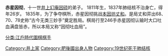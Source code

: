 '''赤星因彻'''{{BD|1811年||1837年|}}，十一世[[井上幻庵因硕|井上幻庵因硕]]的弟子。
1811年生，1837年肺结核不治身亡，得年26岁。
1835年，为了争夺棋所，赤星因彻挑战[[本因坊丈和|本因坊丈和]]。是局丈和弈出68、70、78史称“古今无类三妙手”奠定胜局。棋局行至246手赤星因彻认输时大口吐血满盘皆赤，所以本局又称“因彻吐血局”。

{{小作品}}
[[分类:江戶時代圍棋棋手|分类:江戶時代圍棋棋手]]
[[Category:井上家|Category:井上家]]
[[Category:肥後國出身人物|Category:肥後國出身人物]]
[[Category:19世纪死于肺结核|Category:19世纪死于肺结核]]